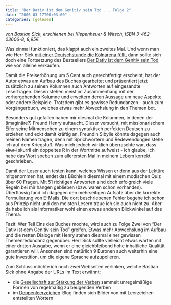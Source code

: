 ```yaml
---
title: "Der Dativ ist dem Genitiv sein Tod ... Folge 2"
date: "2006-03-17T00:03:00"
categories: [gelesen]
---
```


*von Bastian Sick,
erschienen bei Kiepenheuer & Witsch, ISBN 3-462-03606-8, 8,95€*

Was einmal funktioniert, das klappt auch ein zweites Mal. Und wenn man wie Herr Sick [mit einer Deutschstunde die Kölnarena füllt](http://www.spiegel.de/unispiegel/schule/0,1518,405824,00.html), dann sollte sich doch eine Fortsetzung des Bestsellers [Der Dativ ist dem Genitiv sein Tod](/blog/2006/03/06/der-dativ-ist-dem-genitiv-sein-tod/) wie von alleine verkaufen.

Damit die Preiserhöhung um 5 Cent auch gerechtfertigt erscheint, hat der Autor etwas am Aufbau des Buches gearbeitet und präsentiert jetzt zusätzlich zu seinen Kolumnen auch Antworten auf eingesandte Leserfragen. Diesen stehen meist im Zusammenhang mit der vorhergehenden Kolumne und erweitern deren Aussage um neue Aspekte oder andere Beispiele. Trotzdem gibt es gewisse Redundanzen - auch zum Vorgängerbuch, welches etwas mehr Abwechslung in den Themen bot.

Besonders gut gefallen haben mir diesmal die Kolumnen, in denen der (imaginäre?) Freund Henry auftaucht. Dieser versucht, mit missionarischem Eifer seine Mitmenschen zu einem syntaktisch perfekten Deutsch zu erziehen und eckt damit kräftig an. Freundin Sibylle könnte dagegen auch meinen Namen tragen, denn mit Sprichwörtern und Redewendungen stehe ich auf dem Kriegsfuß. Was mich jedoch wirklich überraschte war, dass <del datetime="2006-03-16T22:57:36+00:00">skuril</del> skurril ein doppeltes R in der Wortmitte aufweist - ich glaube, ich habe das Wort soeben zum allerersten Mal in meinem Lebem korrekt geschrieben.

Damit der Leser auch testen kann, welches Wissen er denn aus der Lektüre mitgenommen hat, endet das Büchlein diesmal mit einem modischen Quiz über 60 Fragen. Mit 51 richtigen Antworten sind doch erfolgreich viele Regeln bei mir hängen geblieben (bzw. waren schon vorhanden). Überflüssig fand ich dagegen den mehrseitigen Aufsatz über die korrekte Formulierung von E-Mails. Die dort beschriebenen Fehler begehe ich schon aus Prinzip nicht und den meisten Lesern traue ich sie auch nicht zu. Aber da habe ich als Informatiker wohl einen etwas anderen Blickwinkel auf das Thema.

Fazit: Wer Teil Eins des Buches mochte, wird auch zu Folge Zwei von "Der Dativ ist dem Genitiv sein Tod" greifen. Etwas mehr Abwechslung im Aufbau und die netten Dialoge mit Henry stehen diesmal einer gewissen Themenredundanz gegenüber. Herr Sick sollte vielleicht etwas warten mit einer dritten Ausgabe, wenn er eine gleichbleibend hohe inhaltliche Qualität garantieren will. Ansonsten sind natürlich 9 Euronen auch weiterhin eine gute Investition, um die eigene Sprache aufzupolieren.

Zum Schluss möchte ich noch zwei Webseiten verlinken, welche Bastian Sick ohne Angabe der URLs im Text erwähnt:

<ul>
	<li>die [Gesellschaft zur Stärkung der Verben](http://www.soviseau.de/verben/) sammelt unregelmäßige Formen von regelmäßig zu beugenden Verben</li>
	<li>im [Deppenleerzeichen](http://www.deppenleerzeichen.de/)-Blog finden sich Bilder von mit Leerzeichen entstellten Wörtern</li>
</ul>
